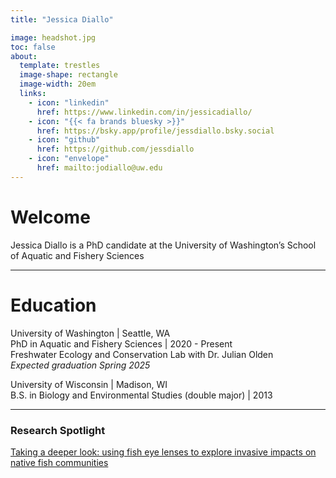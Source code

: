 ```yaml
---
title: "Jessica Diallo"

image: headshot.jpg
toc: false
about: 
  template: trestles
  image-shape: rectangle
  image-width: 20em
  links:
    - icon: "linkedin"
      href: https://www.linkedin.com/in/jessicadiallo/
    - icon: "{{< fa brands bluesky >}}"
      href: https://bsky.app/profile/jessdiallo.bsky.social
    - icon: "github"
      href: https://github.com/jessdiallo
    - icon: "envelope"
      href: mailto:jodiallo@uw.edu
---
```


# Welcome
Jessica Diallo is a PhD candidate at the University of Washington's School of Aquatic and Fishery Sciences

---

# Education 

University of Washington | Seattle, WA \
PhD in Aquatic and Fishery Sciences | 2020 - Present \
Freshwater Ecology and Conservation Lab with Dr. Julian Olden \
*Expected graduation Spring 2025*

University of Wisconsin | Madison, WI \
B.S. in Biology and Environmental Studies (double major) | 2013

---

### Research Spotlight
[Taking a deeper look: using fish eye lenses to explore invasive impacts on native fish communities](https://fish.uw.edu/2024/01/taking-a-deeper-look-using-fish-eye-lenses-to-explore-invasive-fish-impacts-on-native-fish-communities/)


